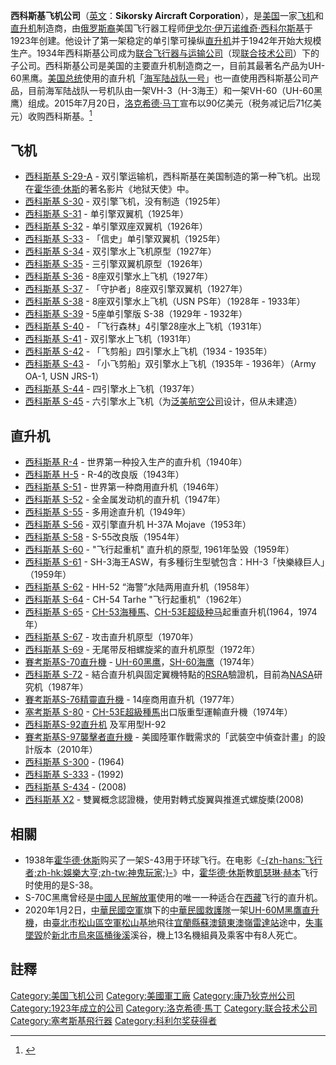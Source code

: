 {{noteTA
|1=zh-hans:西科斯基;zh-hant:塞考斯基;zh-hk:西科斯基;
|2=西科尔斯基=>zh-hant:塞考斯基;
|3=伊戈尔=>zh-hant:伊戈
}}
{{Infobox Company
| company_name     = 西科斯基飛机公司<ref>曾在臺灣設立'''台灣塞考-{}-斯基飛機股份有限公司'''。</ref><br />Sikorsky Aircraft Corporation
| company_logo     = [[File:Sikorsky_Aircraft_Logo.png|300px]]
| vector_logo      = 
| company_type     = 子公司
| genre            = 
| foundation       = 1923年
| founder          = [[伊戈尔·伊万诺维奇·西科尔斯基|伊戈尔·伊万诺维奇·西科尔斯基]]
| location         = {{USA}}[[康乃狄克州|康乃狄克州]][[哈特福德|哈特福德]]
| location_country = 
| origins          = 
| key_people       = 
| area_served      = 
| industry         = 航空
| products         = 
| revenue          = 
| operating_income = 
| net_income       = 
| num_employees    = 
| parent           = [[洛克希德·馬丁|洛克希德·馬丁]]
| divisions        =
| subsid           = 
| owner            = 
| company_slogan   = 
| homepage         = 
| dissolved        = 
| footnotes        = 
}}

'''西科斯基飞机公司'''（[[英文|英文]]：'''Sikorsky Aircraft Corporation'''），是[[美国|美国]]一家[[飞机|飞机]]和[[直升机|直升机]]制造商，由[[俄罗斯|俄罗斯裔]]美国飞行器工程师[[伊戈尔·伊万诺维奇·西科尔斯基|伊戈尔·伊万诺维奇·西科尔斯基]]于1923年创建。他设计了第一架稳定的单引擎可操纵[[直升机|直升机]]并于1942年开始大规模生产。1934年西科斯基公司成为[[联合飞行器与运输公司|联合飞行器与运输公司]]（现[[联合技术公司|联合技术公司]]）下的子公司。西科斯基公司是美国的主要直升机制造商之一，目前其最著名产品为UH-60黑鹰。[[美国总统|美国总统]]使用的直升机「[[海军陆战队一号|海军陆战队一号]]」也一直使用西科斯基公司产品，目前海军陆战队一号机队由一架VH-3（H-3海王）和一架VH-60（UH-60黑鹰）组成。2015年7月20日，[[洛克希德·马丁|洛克希德·马丁]]宣布以90亿美元（税务减记后71亿美元）收购西科斯基。<ref>{{Cite web |url=http://www.lockheedmartin.com/us/news/press-releases/2015/july/sikorsky-acquisition-strategic-review.html |title=存档副本 |access-date=2015-07-20 |archive-date=2017-10-06 |archive-url=https://web.archive.org/web/20171006203451/http://www.lockheedmartin.com/us/news/press-releases/2015/july/sikorsky-acquisition-strategic-review.html |dead-url=no }}</ref>

==飞机==
* [[西科斯基_S-29-A|西科斯基 S-29-A]] - 双引擎运输机，西科斯基在美国制造的第一种飞机。出现在[[霍华德·休斯|霍华德·休斯]]的著名影片《地狱天使》中。
* [[西科斯基_S-30|西科斯基 S-30]] - 双引擎飞机，没有制造（1925年）
* [[西科斯基_S-31|西科斯基 S-31]] - 单引擎双翼机（1925年）
* [[西科斯基_S-32|西科斯基 S-32]] - 单引擎双座双翼机（1926年）
* [[西科斯基_S-33|西科斯基 S-33]] - 「信史」单引擎双翼机（1925年）
* [[西科斯基_S-34|西科斯基 S-34]] - 双引擎水上飞机原型（1927年）
* [[西科斯基_S-35|西科斯基 S-35]] - 三引擎双翼机原型（1926年）
* [[西科斯基_S-36|西科斯基 S-36]] - 8座双引擎水上飞机（1927年）
* [[西科斯基_S-37|西科斯基 S-37]] - 「守护者」8座双引擎双翼机（1927年）
* [[西科斯基_S-38|西科斯基 S-38]] - 8座双引擎水上飞机（USN PS年）（1928年 - 1933年）
* [[西科斯基_S-39|西科斯基 S-39]] - 5座单引擎版 S-38（1929年 - 1932年）
* [[西科斯基_S-40|西科斯基 S-40]] - 「飞行森林」4引擎28座水上飞机（1931年）
* [[西科斯基_S-41|西科斯基 S-41]] - 双引擎水上飞机（1931年）
* [[西科斯基_S-42|西科斯基 S-42]] - 「飞剪船」四引擎水上飞机（1934 - 1935年）
* [[西科斯基_S-43|西科斯基 S-43]] - 「小飞剪船」双引擎水上飞机（1935年 - 1936年）（Army OA-1, USN JRS-1）
* [[西科斯基_S-44|西科斯基 S-44]] - 四引擎水上飞机（1937年）
* [[西科斯基_S-45|西科斯基 S-45]] - 六引擎水上飞机（为[[泛美航空公司|泛美航空公司]]设计，但从未建造）

==直升机==
* [[R-4直升機|西科斯基 R-4]] - 世界第一种投入生产的直升机（1940年）
* [[西科斯基_H-5|西科斯基 H-5]] - R-4的改良版（1943年）
* [[西科斯基_S-51|西科斯基 S-51]] - 世界第一种商用直升机（1946年）
* [[西科斯基_S-52|西科斯基 S-52]] - 全金属发动机的直升机（1947年）
* [[西科斯基_S-55|西科斯基 S-55]] - 多用途直升机（1949年）
* [[西科斯基_S-56|西科斯基 S-56]] - 双引擎直升机 H-37A Mojave（1953年）
* [[西科斯基_S-58|西科斯基 S-58]] - S-55改良版（1954年）
* [[西科斯基_S-60|西科斯基 S-60]] - "飞行起重机" 直升机的原型, 1961年坠毁（1959年）
* [[SH-3海王直昇機|西科斯基 S-61]] - SH-3海王ASW，有多種衍生型號包含：HH-3「快樂綠巨人」（1959年）
* [[西科斯基_S-62|西科斯基 S-62]] - HH-52 “海警”水陆两用直升机（1958年）
* [[西科斯基_S-64|西科斯基 S-64]] - CH-54 Tarhe "飞行起重机"（1962年）
* [[西科斯基_S-65|西科斯基 S-65]] - [[CH-53直升機|CH-53海種馬]]、[[CH-53E|CH-53E超级种马]]起重直升机(1964，1974年）
* [[西科斯基_S-67|西科斯基 S-67]] - 攻击直升机原型（1970年）
* [[西科斯基_S-69|西科斯基 S-69]] - 无尾带反相螺旋桨的直升机原型（1972年）
* [[賽考斯基S-70直升機|賽考斯基S-70直升機]] - [[UH-60黑鹰直升机|UH-60黑鹰]]，[[SH-60海鷹直升機|SH-60海鹰]]（1974年）
* [[西科斯基_S-72|西科斯基 S-72]] - 結合直升机與固定翼機特點的[[RSRA|RSRA]]驗證机，目前為[[NASA|NASA]]研究机（1987年）
* [[賽考斯基S-76精靈直升機|賽考斯基S-76精靈直升機]] - 14座商用直升机（1977年）
* [[CH-53E直升機|塞考斯基 S-80]] - [[CH-53E直升機|CH-53E超級種馬]]出口版重型運輸直升機（1974年）
* [[西科斯基S-92直升机|西科斯基S-92直升机]] 及军用型H-92
* [[賽考斯基S-97襲擊者直升機|賽考斯基S-97襲擊者直升機]] - 美國陸軍作戰需求的「武裝空中偵查計畫」的設計版本（2010年）
* [[西科斯基_S-300|西科斯基 S-300]] - (1964) 
* [[西科斯基_S-333|西科斯基 S-333]] - (1992) 
* [[西科斯基_S-434|西科斯基 S-434]] - (2008) 
* [[西科斯基_X2|西科斯基 X2]] - 雙翼概念認證機，使用對轉式旋翼與推進式螺旋槳(2008)

==相關==
*1938年[[霍华德·休斯|霍华德·休斯]]购买了一架S-43用于环球飞行。在电影《[[飞行者|-{zh-hans:飞行者;zh-hk:娛樂大亨;zh-tw:神鬼玩家;}-]]》中，[[霍华德·休斯|霍华德·休斯]]教[[凱瑟琳·赫本|凱瑟琳·赫本]]飞行时使用的是S-38。
*S-70C黑鹰曾经是[[中國人民解放軍|中國人民解放軍]]使用的唯一一种适合在[[西藏|西藏]]飞行的直升机。
*2020年1月2日，[[中華民國空軍|中華民國空軍]]旗下的[[中華民國|中華民國]][[空軍救護隊|救護隊]]一架[[UH-60M黑鷹直升機|UH-60M黑鷹直升機]]，由[[臺北市|臺北市]][[松山區_(臺灣)|松山區]][[空軍松山基地|空軍松山基地]]飛往[[宜蘭縣|宜蘭縣]][[蘇澳鎮_(台灣)|蘇澳鎮]][[東澳嶺雷達站|東澳嶺雷達站]]途中，[[2020年中華民國空軍UH-60M黑鷹直升機墜毀事故|失事墜毀]]於[[新北市|新北市]][[烏來區|烏來區]][[桶後溪|桶後溪]]溪谷，機上13名機組員及乘客中有8人死亡。

== 註釋 ==
{{reflist}}

{{DEFAULTSORT:Sikorsky}}

{{Sikorsky Aircraft}}

[[Category:美国飞机公司|Category:美国飞机公司]]
[[Category:美國軍工廠|Category:美國軍工廠]]
[[Category:康乃狄克州公司|Category:康乃狄克州公司]]
[[Category:1923年成立的公司|Category:1923年成立的公司]]
[[Category:洛克希德·馬丁|Category:洛克希德·馬丁]]
[[Category:联合技术公司|Category:联合技术公司]]
[[Category:塞考斯基飛行器|Category:塞考斯基飛行器]]
[[Category:科利尔奖获得者|Category:科利尔奖获得者]]